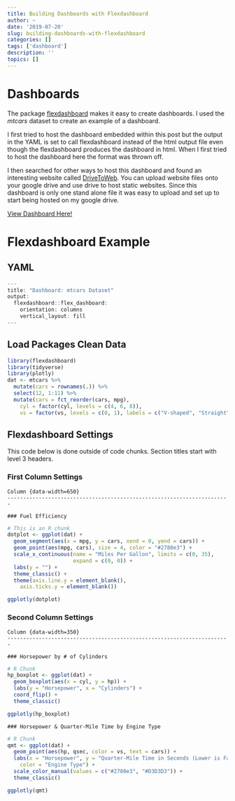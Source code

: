 ```yaml
---
title: Building Dashboards with Flexdashboard
author: ~
date: '2019-07-20'
slug: building-dashboards-with-flexdashboard
categories: []
tags: ['dashboard']
description: ''
topics: []
---
```


# Dashboards

The package [flexdashboard](https://rmarkdown.rstudio.com/flexdashboard/) makes it easy to create dashboards. I used the *mtcars* dataset to create an example of a dashboard. 

I first tried to host the dashboard embedded within this post but the output in the YAML is set to call flexdashboard instead of the html output file even though the flexdashboard produces the dashboard in html. When I first tried to host the dashboard here the format was thrown off. 

I then searched for other ways to host this dashboard and found an interesting website called [DriveToWeb](https://drv.tw). You can upload website files onto your google drive and use drive to host static websites. Since this dashboard is only one stand alone file it was easy to upload and set up to start being hosted on my google drive. 

[View Dashboard Here!](https://lm2udfmm07jjlwe9jmupwg-on.drv.tw/Analysis_Blog/7-20-19_mtcars_Dashboard_Example/)

# Flexdashboard Example

## YAML
```r
---
title: "Dashboard: mtcars Dataset"
output: 
  flexdashboard::flex_dashboard:
    orientation: columns
    vertical_layout: fill
---
```

## Load Packages Clean Data

```r
library(flexdashboard)
library(tidyverse)
library(plotly)
dat <- mtcars %>% 
  mutate(cars = rownames(.)) %>% 
  select(12, 1:11) %>% 
  mutate(cars = fct_reorder(cars, mpg),
    cyl = factor(cyl, levels = c(4, 6, 8)),
    vs = factor(vs, levels = c(0, 1), labels = c("V-shaped", "Straight")))
```

## Flexdashboard Settings

This code below is done outside of code chunks. Section titles start with level 3 headers.

### First Column Settings

```
Column {data-width=650}
-----------------------------------------------------------------------

### Fuel Efficiency
```

```r
# This is an R chunk
dotplot <- ggplot(dat) +
  geom_segment(aes(x = mpg, y = cars, xend = 0, yend = cars)) +
  geom_point(aes(mpg, cars), size = 4, color = "#2780e3") +
  scale_x_continuous(name = "Miles Per Gallon", limits = c(0, 35), 
                     expand = c(0, 0)) +
  labs(y = "") +
  theme_classic() + 
  theme(axis.line.y = element_blank(),
    axis.ticks.y = element_blank())

ggplotly(dotplot)
```

### Second Column Settings
```
Column {data-width=350}
-----------------------------------------------------------------------

### Horsepower by # of Cylinders
```

```r
# R Chunk
hp_boxplot <- ggplot(dat) +
  geom_boxplot(aes(x = cyl, y = hp)) +
  labs(y = "Horsepower", x = "Cylinders") +
  coord_flip() +
  theme_classic()

ggplotly(hp_boxplot)
```

```
### Horsepower & Quarter-Mile Time by Engine Type
```

```r
# R Chunk
qmt <- ggplot(dat) +
  geom_point(aes(hp, qsec, color = vs, text = cars)) +
  labs(x = "Horsepower", y = "Quarter-Mile Time in Seconds (Lower is Faster)", 
    color = "Engine Type") +
  scale_color_manual(values = c("#2780e3", "#D3D3D3")) +
  theme_classic() 

ggplotly(qmt)
```

